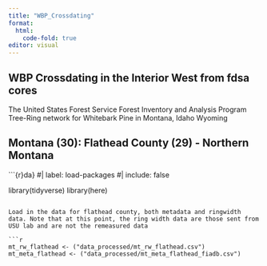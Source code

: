 ```yaml
---
title: "WBP_Crossdating"
format: 
  html: 
    code-fold: true
editor: visual
---
```


## WBP Crossdating in the Interior West from fdsa cores

The United States Forest Service Forest Inventory and Analysis Program Tree-Ring network for Whitebark Pine in Montana, Idaho Wyoming

## Montana (30): Flathead County (29) - Northern Montana

```{r}da}
#| label: load-packages
#| include: false

library(tidyverse)
library(here)


```

Load in the data for flathead county, both metadata and ringwidth data. Note that at this point, the ring width data are those sent from USU lab and are not the remeasured data

```r

mt_rw_flathead <- ("data_processed/mt_rw_flathead.csv")
mt_meta_flathead <- ("data_processed/mt_meta_flathead_fiadb.csv")

```

